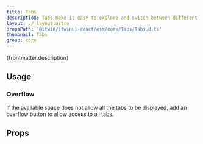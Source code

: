 ```yaml
---
title: Tabs
description: Tabs make it easy to explore and switch between different views or functional aspects of an app, or to browse categorized data sets.
layout: ./_layout.astro
propsPath: '@itwin/itwinui-react/esm/core/Tabs/Tabs.d.ts'
thumbnail: Tabs
group: core
---
```



<p>{frontmatter.description}</p>

<Placeholder componentPageName='core-tabs' />

<LiveExample src='Tabs.main.tsx'>
  <AllExamples.TabsMainExample client:load />
</LiveExample>

## Usage

### Overflow

If the available space does not allow all the tabs to be displayed, add an overflow button to allow access to all tabs.

<LiveExample src='Tabs.exampleCodeOverflow.tsx'>
  <AllExamples.TabsOverflowExample client:load />
</LiveExample>

## Props

<PropsTable path={frontmatter.propsPath} />
